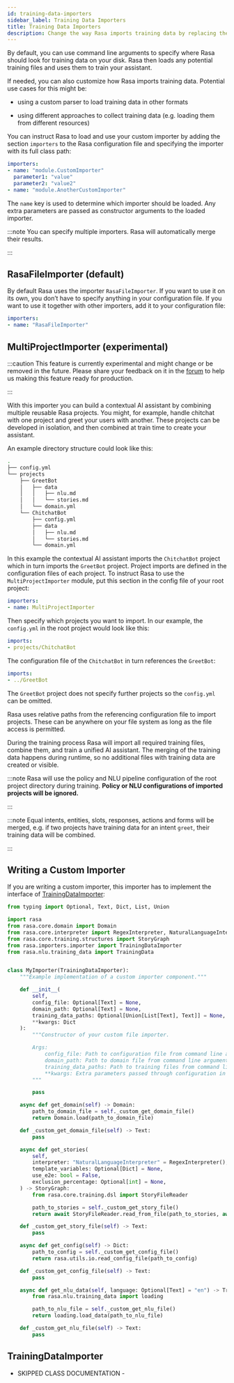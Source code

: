 ```yaml
---
id: training-data-importers
sidebar_label: Training Data Importers
title: Training Data Importers
description: Change the way Rasa imports training data by replacing the default importer or writing your own importer.
---
```


By default, you can use command line arguments to specify where Rasa should look
for training data on your disk. Rasa then loads any potential training files and uses
them to train your assistant.

If needed, you can also customize how Rasa imports training data.
Potential use cases for this might be:

* using a custom parser to load training data in other formats

* using different approaches to collect training data (e.g. loading them from different resources)

You can instruct Rasa to load and use your custom importer by adding the section
`importers` to the Rasa configuration file and specifying the importer with its
full class path:

```yaml
importers:
- name: "module.CustomImporter"
  parameter1: "value"
  parameter2: "value2"
- name: "module.AnotherCustomImporter"
```

The `name` key is used to determine which importer should be loaded. Any extra
parameters are passed as constructor arguments to the loaded importer.

:::note
You can specify multiple importers. Rasa will automatically merge their results.

:::

## RasaFileImporter (default)

By default Rasa uses the importer `RasaFileImporter`. If you want to use it on its
own, you don’t have to specify anything in your configuration file.
If you want to use it together with other importers, add it to your
configuration file:

```yaml
importers:
- name: "RasaFileImporter"
```

## MultiProjectImporter (experimental)

:::caution
This feature is currently experimental and might change or be removed in the future.
Please share your feedback on it in the [forum](https://forum.rasa.com) to help
us making this feature ready for production.

:::

With this importer you can build a contextual AI assistant by combining multiple
reusable Rasa projects.
You might, for example, handle chitchat with one project and greet your users with
another. These projects can be developed in isolation, and then combined at train time
to create your assistant.

An example directory structure could look like this:

```bash
.
├── config.yml
└── projects
    ├── GreetBot
    │   ├── data
    │   │   ├── nlu.md
    │   │   └── stories.md
    │   └── domain.yml
    └── ChitchatBot
        ├── config.yml
        ├── data
        │   ├── nlu.md
        │   └── stories.md
        └── domain.yml
```

In this example the contextual AI assistant imports the `ChitchatBot` project which in turn
imports the `GreetBot` project. Project imports are defined in the configuration files of
each project.
To instruct Rasa to use the `MultiProjectImporter` module, put this section in the config
file of your root project:

```yaml
importers:
- name: MultiProjectImporter
```

Then specify which projects you want to import.
In our example, the `config.yml` in the root project would look like this:

```yaml
imports:
- projects/ChitchatBot
```

The configuration file of the `ChitchatBot` in turn references the `GreetBot`:

```yaml
imports:
- ../GreetBot
```

The `GreetBot` project does not specify further projects so the `config.yml` can be
omitted.

Rasa uses relative paths from the referencing configuration file to import projects.
These can be anywhere on your file system as long as the file access is permitted.

During the training process Rasa will import all required training files, combine
them, and train a unified AI assistant. The merging of the training data happens during
runtime, so no additional files with training data are created or visible.

:::note
Rasa will use the policy and NLU pipeline configuration of the root project
directory during training. **Policy or NLU configurations of imported projects
will be ignored.**

:::

:::note
Equal intents, entities, slots, responses, actions and forms will be merged,
e.g. if two projects have training data for an intent `greet`,
their training data will be combined.

:::

## Writing a Custom Importer

If you are writing a custom importer, this importer has to implement the interface of
[TrainingDataImporter](./training-data-importers.mdx#training-data-importers-trainingfileimporter):

```python
from typing import Optional, Text, Dict, List, Union

import rasa
from rasa.core.domain import Domain
from rasa.core.interpreter import RegexInterpreter, NaturalLanguageInterpreter
from rasa.core.training.structures import StoryGraph
from rasa.importers.importer import TrainingDataImporter
from rasa.nlu.training_data import TrainingData


class MyImporter(TrainingDataImporter):
    """Example implementation of a custom importer component."""

    def __init__(
        self,
        config_file: Optional[Text] = None,
        domain_path: Optional[Text] = None,
        training_data_paths: Optional[Union[List[Text], Text]] = None,
        **kwargs: Dict
    ):
        """Constructor of your custom file importer.

        Args:
            config_file: Path to configuration file from command line arguments.
            domain_path: Path to domain file from command line arguments.
            training_data_paths: Path to training files from command line arguments.
            **kwargs: Extra parameters passed through configuration in configuration file.
        """

        pass

    async def get_domain(self) -> Domain:
        path_to_domain_file = self._custom_get_domain_file()
        return Domain.load(path_to_domain_file)

    def _custom_get_domain_file(self) -> Text:
        pass

    async def get_stories(
        self,
        interpreter: "NaturalLanguageInterpreter" = RegexInterpreter(),
        template_variables: Optional[Dict] = None,
        use_e2e: bool = False,
        exclusion_percentage: Optional[int] = None,
    ) -> StoryGraph:
        from rasa.core.training.dsl import StoryFileReader

        path_to_stories = self._custom_get_story_file()
        return await StoryFileReader.read_from_file(path_to_stories, await self.get_domain())

    def _custom_get_story_file(self) -> Text:
        pass

    async def get_config(self) -> Dict:
        path_to_config = self._custom_get_config_file()
        return rasa.utils.io.read_config_file(path_to_config)

    def _custom_get_config_file(self) -> Text:
        pass

    async def get_nlu_data(self, language: Optional[Text] = "en") -> TrainingData:
        from rasa.nlu.training_data import loading

        path_to_nlu_file = self._custom_get_nlu_file()
        return loading.load_data(path_to_nlu_file)

    def _custom_get_nlu_file(self) -> Text:
        pass
```

<a aria-hidden="true" tabIndex="-1" className="anchor enhancedAnchor" id="training-data-importers-trainingfileimporter"></a>

## TrainingDataImporter

- SKIPPED CLASS DOCUMENTATION -
